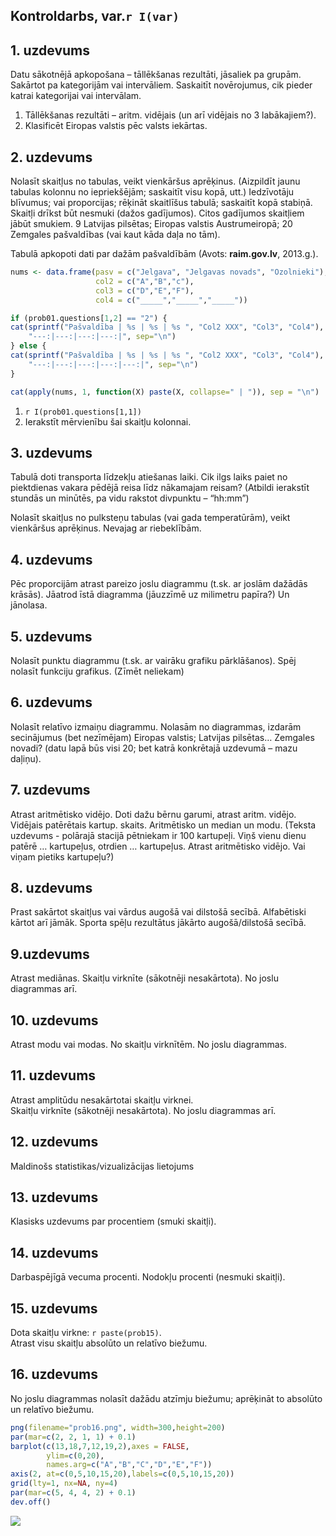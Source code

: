 Kontroldarbs, var.`r I(var)`
----------


## 1. uzdevums

Datu sākotnējā apkopošana – tāllēkšanas rezultāti, jāsaliek pa grupām. 
Sakārtot pa kategorijām vai intervāliem.
Saskaitīt novērojumus, cik pieder katrai kategorijai vai intervālam.

1. Tāllēkšanas rezultāti -- aritm. vidējais 
(un arī vidējais no 3 labākajiem?).
1. Klasificēt Eiropas valstis pēc valsts iekārtas. 


## 2. uzdevums

Nolasīt skaitļus no tabulas, veikt vienkāršus aprēķinus. 
(Aizpildīt jaunu tabulas kolonnu no iepriekšējām; saskaitīt visu kopā, utt.)
Iedzīvotāju blīvumus; vai proporcijas; rēķināt skaitlīšus tabulā; 
saskaitīt kopā stabiņā. Skaitļi drīkst būt nesmuki (dažos gadījumos). 
Citos gadījumos skaitļiem jābūt smukiem. 
9 Latvijas pilsētas; Eiropas valstis Austrumeiropā; 20 Zemgales pašvaldības
(vai kaut kāda daļa no tām).


Tabulā apkopoti dati par dažām pašvaldībām (Avots: **raim.gov.lv**, 2013.g.).

```r
nums <- data.frame(pasv = c("Jelgava", "Jelgavas novads", "Ozolnieki"), 
                   col2 = c("A","B","c"),
                   col3 = c("D","E","F"), 
                   col4 = c("_____","_____","_____"))

if (prob01.questions[1,2] == "2") {
cat(sprintf("Pašvaldība | %s | %s | %s ", "Col2 XXX", "Col3", "Col4"),    
    "---:|---:|---:|---:|", sep="\n")
} else {
cat(sprintf("Pašvaldība | %s | %s | %s ", "Col2 XXX", "Col3", "Col4"),    
    "---:|---:|---:|---:|---:|", sep="\n")
} 

cat(apply(nums, 1, function(X) paste(X, collapse=" | ")), sep = "\n")
```


1. `r I(prob01.questions[1,1])`
1. Ierakstīt mērvienību šai skaitļu kolonnai.


## 3. uzdevums

Tabulā doti transporta līdzekļu atiešanas laiki. Cik ilgs laiks paiet 
no piektdienas vakara pēdējā reisa līdz nākamajam reisam? 
(Atbildi ierakstīt stundās un minūtēs, pa vidu rakstot divpunktu -- "hh:mm")

Nolasīt skaitļus no pulksteņu tabulas (vai gada temperatūrām), 
veikt vienkāršus aprēķinus. Nevajag ar riebeklībām. 


## 4. uzdevums

Pēc proporcijām atrast pareizo joslu diagrammu 
(t.sk. ar joslām dažādās krāsās). 
Jāatrod īstā diagramma (jāuzzīmē uz milimetru papīra?) Un jānolasa. 


## 5. uzdevums

Nolasīt punktu diagrammu (t.sk. ar vairāku grafiku pārklāšanos). 
Spēj nolasīt funkciju grafikus. (Zīmēt neliekam)

## 6. uzdevums  

Nolasīt relatīvo izmaiņu diagrammu.
Nolasām no diagrammas, izdarām secinājumus (bet nezīmējam) 
Eiropas valstis; Latvijas pilsētas… 
Zemgales novadi? (datu lapā būs visi 20; bet katrā konkrētajā uzdevumā – mazu daļiņu). 


## 7. uzdevums 

Atrast aritmētisko vidējo. 
Doti dažu bērnu garumi, atrast aritm. vidējo.
Vidējais patērētais kartup. skaits. 
Aritmētisko un median un modu. 
(Teksta uzdevums - polārajā stacijā pētniekam ir 100 kartupeļi. 
Viņš vienu dienu patērē ... kartupeļus, otrdien ... kartupeļus.
Atrast aritmētisko vidējo. Vai viņam pietiks kartupeļu?)

## 8. uzdevums

Prast sakārtot skaitļus vai vārdus augošā vai dilstošā secībā. 
Alfabētiski kārtot arī jāmāk. 
Sporta spēļu rezultātus jākārto augošā/dilstošā secībā.

## 9.uzdevums 

Atrast mediānas. Skaitļu virknīte (sākotnēji nesakārtota). 
No joslu diagrammas arī. 

## 10. uzdevums	

Atrast modu vai modas.  No skaitļu virknītēm. No joslu diagrammas. 

## 11. uzdevums

Atrast amplitūdu nesakārtotai skaitļu virknei.  
Skaitļu virknīte (sākotnēji nesakārtota). No joslu diagrammas arī.  

## 12. uzdevums 

Maldinošs statistikas/vizualizācijas lietojums

## 13. uzdevums 	

Klasisks uzdevums par procentiem (smuki skaitļi). 

## 14. uzdevums

Darbaspējīgā vecuma procenti. Nodokļu procenti (nesmuki skaitļi).

## 15. uzdevums

Dota skaitļu virkne: `r paste(prob15)`.  
Atrast visu skaitļu absolūto un relatīvo biežumu. 

## 16. uzdevums

No joslu diagrammas nolasīt dažādu atzīmju biežumu; aprēķināt to absolūto un relatīvo biežumu.

```r
png(filename="prob16.png", width=300,height=200)
par(mar=c(2, 2, 1, 1) + 0.1)
barplot(c(13,18,7,12,19,2),axes = FALSE,
        ylim=c(0,20),
        names.arg=c("A","B","C","D","E","F"))
axis(2, at=c(0,5,10,15,20),labels=c(0,5,10,15,20))
grid(lty=1, nx=NA, ny=4)
par(mar=c(5, 4, 4, 2) + 0.1)
dev.off()
```

![](prob16.png)

